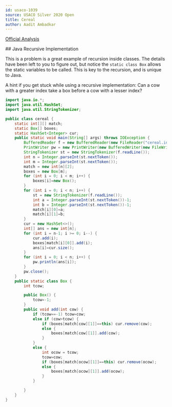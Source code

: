 ```yaml
---
id: usaco-1039
source: USACO Silver 2020 Open
title: Cereal
author: Aadit Ambadkar
---
```


[Official Analysis](http://usaco.org/current/data/sol_cereal_silver_open20.html)

<LanguageSection>
<JavaSection>
## Java Recursive Implementation

This is a problem is a great example of recursion inside classes. The details have been left to you to figure out, but notice the ```static class Box``` allows the static variables to be called. This is key to the recursion, and is unique to Java.

A hint if you get stuck while using a recursive implementation: Can a cow with a greater index take a box before a cow with a lesser index?


```java
import java.io.*;
import java.util.HashSet;
import java.util.StringTokenizer;

public class cereal {
    static int[][] match;
    static Box[] boxes;
    static HashSet<Integer> cur;
    public static void main(String[] args) throws IOException {
        BufferedReader f = new BufferedReader(new FileReader("cereal.in"));
        PrintWriter pw = new PrintWriter(new BufferedWriter(new FileWriter("cereal.out")));
        StringTokenizer st = new StringTokenizer(f.readLine());
        int n = Integer.parseInt(st.nextToken());
        int m = Integer.parseInt(st.nextToken());
        match = new int[n][2];
        boxes = new Box[m];
        for (int i = 0; i < m; i++) {
            boxes[i]=new Box();
        }
        for (int i = 0; i < n; i++) {
            st = new StringTokenizer(f.readLine());
            int a = Integer.parseInt(st.nextToken())-1;
            int b = Integer.parseInt(st.nextToken())-1;
            match[i][0]=a;
            match[i][1]=b;
        }
        cur = new HashSet<>();
        int[] ans = new int[n];
        for (int i = n-1; i >= 0; i--) {
            cur.add(i);
            boxes[match[i][0]].add(i);
            ans[i]=cur.size();
        }
        for (int i = 0; i < n; i++) {
            pw.println(ans[i]);
        }
        pw.close();
    }
    public static class Box {
        int tcow;

        public Box() {
            tcow=-1;
        }
        public void add(int cow) {
            if (tcow==-1) tcow=cow;
            else if (cow>tcow) {
                if (boxes[match[cow][1]]==this) cur.remove(cow);
                else {
                    boxes[match[cow][1]].add(cow);
                }
            }
            else {
                int ocow = tcow;
                tcow=cow;
                if (boxes[match[ocow][1]]==this) cur.remove(ocow);
                else {
                    boxes[match[ocow][1]].add(ocow);
                }
            }

        }
    }
}

```
